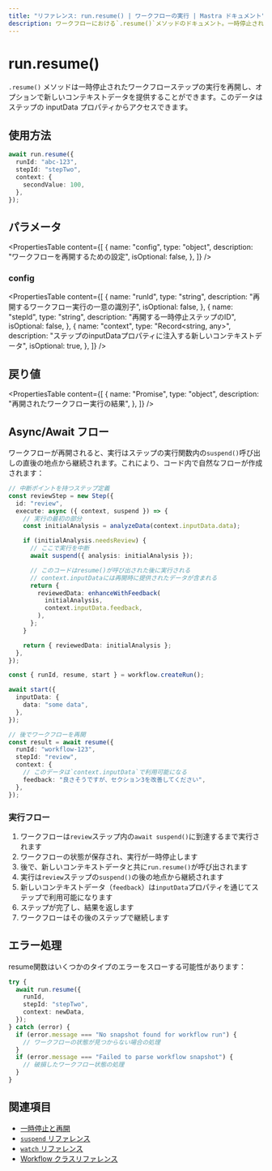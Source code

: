 ```yaml
---
title: "リファレンス: run.resume() | ワークフローの実行 | Mastra ドキュメント"
description: ワークフローにおける`.resume()`メソッドのドキュメント。一時停止されたワークフローステップの実行を継続します。
---
```


# run.resume()

`.resume()` メソッドは一時停止されたワークフローステップの実行を再開し、オプションで新しいコンテキストデータを提供することができます。このデータはステップの inputData プロパティからアクセスできます。

## 使用方法

```typescript copy showLineNumbers
await run.resume({
  runId: "abc-123",
  stepId: "stepTwo",
  context: {
    secondValue: 100,
  },
});
```

## パラメータ

<PropertiesTable
  content={[
    {
      name: "config",
      type: "object",
      description: "ワークフローを再開するための設定",
      isOptional: false,
    },
  ]}
/>

### config

<PropertiesTable
  content={[
    {
      name: "runId",
      type: "string",
      description: "再開するワークフロー実行の一意の識別子",
      isOptional: false,
    },
    {
      name: "stepId",
      type: "string",
      description: "再開する一時停止ステップのID",
      isOptional: false,
    },
    {
      name: "context",
      type: "Record<string, any>",
      description:
        "ステップのinputDataプロパティに注入する新しいコンテキストデータ",
      isOptional: true,
    },
  ]}
/>

## 戻り値

<PropertiesTable
  content={[
    {
      name: "Promise<WorkflowResult>",
      type: "object",
      description: "再開されたワークフロー実行の結果",
    },
  ]}
/>

## Async/Await フロー

ワークフローが再開されると、実行はステップの実行関数内の`suspend()`呼び出しの直後の地点から継続されます。これにより、コード内で自然なフローが作成されます：

```typescript
// 中断ポイントを持つステップ定義
const reviewStep = new Step({
  id: "review",
  execute: async ({ context, suspend }) => {
    // 実行の最初の部分
    const initialAnalysis = analyzeData(context.inputData.data);

    if (initialAnalysis.needsReview) {
      // ここで実行を中断
      await suspend({ analysis: initialAnalysis });

      // このコードはresume()が呼び出された後に実行される
      // context.inputDataには再開時に提供されたデータが含まれる
      return {
        reviewedData: enhanceWithFeedback(
          initialAnalysis,
          context.inputData.feedback,
        ),
      };
    }

    return { reviewedData: initialAnalysis };
  },
});

const { runId, resume, start } = workflow.createRun();

await start({
  inputData: {
    data: "some data",
  },
});

// 後でワークフローを再開
const result = await resume({
  runId: "workflow-123",
  stepId: "review",
  context: {
    // このデータは`context.inputData`で利用可能になる
    feedback: "良さそうですが、セクション3を改善してください",
  },
});
```

### 実行フロー

1. ワークフローは`review`ステップ内の`await suspend()`に到達するまで実行されます
2. ワークフローの状態が保存され、実行が一時停止します
3. 後で、新しいコンテキストデータと共に`run.resume()`が呼び出されます
4. 実行は`review`ステップの`suspend()`の後の地点から継続されます
5. 新しいコンテキストデータ（`feedback`）は`inputData`プロパティを通じてステップで利用可能になります
6. ステップが完了し、結果を返します
7. ワークフローはその後のステップで継続します

## エラー処理

resume関数はいくつかのタイプのエラーをスローする可能性があります：

```typescript
try {
  await run.resume({
    runId,
    stepId: "stepTwo",
    context: newData,
  });
} catch (error) {
  if (error.message === "No snapshot found for workflow run") {
    // ワークフローの状態が見つからない場合の処理
  }
  if (error.message === "Failed to parse workflow snapshot") {
    // 破損したワークフロー状態の処理
  }
}
```

## 関連項目

- [一時停止と再開](../../docs/workflows/suspend-and-resume.mdx)
- [`suspend` リファレンス](./suspend.mdx)
- [`watch` リファレンス](./watch.mdx)
- [Workflow クラスリファレンス](./workflow.mdx)
